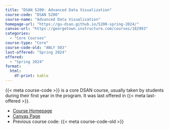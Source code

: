 ```yaml
---
title: "DSAN 5200: Advanced Data Visualization"
course-code: "DSAN 5200"
course-name: "Advanced Data Visualization"
homepage-url: "https://gu-dsan.github.io/5200-spring-2024/"
canvas-url: "https://georgetown.instructure.com/courses/182993"
categories:
  - "Core Courses"
course-type: "Core"
course-code-old: "ANLY 503"
last-offered: "Spring 2024"
offered:
  - "Spring 2024"
format:
  html:
    df-print: kable
---
```


{{< meta course-code >}} is a core DSAN course, usually taken by students during their first year in the program. It was last offered in {{< meta last-offered >}}.

* <a href='{{< meta homepage-url >}}' target='_blank'>Course Homepage</a>
* <a href='{{< meta canvas-url >}}' target='_blank'>Canvas Page</a>
* Previous course code: {{< meta course-code-old >}}